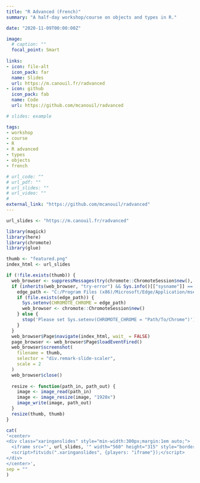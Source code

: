 ```yaml
---
title: "R Advanced (French)"
summary: "A half-day workshop/course on objects and types in R."

date: "2020-11-09T00:00:00Z"

image:
  # caption: ""
  focal_point: Smart
  
links:
- icon: file-alt
  icon_pack: far
  name: Slides
  url: https://m.canouil.fr/radvanced
- icon: github
  icon_pack: fab
  name: Code
  url: https://github.com/mcanouil/radvanced

# slides: example

tags:
- workshop
- course
- R
- R advanced
- types
- objects
- french

# url_code: ""
# url_pdf: ""
# url_slides: ""
# url_video: ""
# 
external_link: "https://github.com/mcanouil/radvanced"
---
```


```r
url_slides <- "https://m.canouil.fr/radvanced"
```

```r
library(magick)
library(here)
library(chromote)
library(glue)

thumb <- "featured.png"
index_html <- url_slides

if (!file.exists(thumb)) {
  web_browser <- suppressMessages(try(chromote::ChromoteSession$new(), silent = TRUE))
  if (inherits(web_browser, "try-error") && Sys.info()[["sysname"]] == "Windows") {
    edge_path <- "C:/Program Files (x86)/Microsoft/Edge/Application/msedge.exe"
    if (file.exists(edge_path)) {
      Sys.setenv(CHROMOTE_CHROME = edge_path)
      web_browser <- chromote::ChromoteSession$new()
    } else {
      stop('Please set Sys.setenv(CHROMOTE_CHROME = "Path/To/Chrome")')
    }
  }
  web_browser$Page$navigate(index_html, wait_ = FALSE)
  page_browser <- web_browser$Page$loadEventFired()
  web_browser$screenshot(
    filename = thumb,
    selector = "div.remark-slide-scaler",
    scale = 2
  )
  web_browser$close()
  
  resize <- function(path_in, path_out) {
    image <- image_read(path_in)
    image <- image_resize(image, "1920x")
    image_write(image, path_out)
  }
  resize(thumb, thumb)
}
```

```r
cat(
'<center>
<div class="xaringanslides" style="min-width:300px;margin:1em auto;">
  <iframe src="', url_slides, '" width="560" height="315" style="border:2px solid currentColor;" loading="lazy" allowfullscreen></iframe>
  <script>fitvids(".xaringanslides", {players: "iframe"});</script>
</div>
</center>',
sep = ""
)
```
